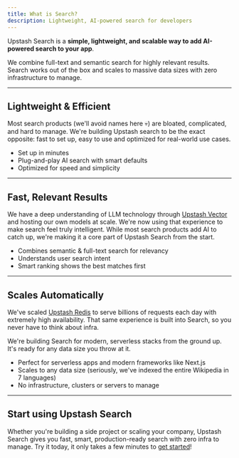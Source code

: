 ```yaml
---
title: What is Search?
description: Lightweight, AI-powered search for developers
---
```


Upstash Search is a **simple, lightweight, and scalable way to add AI-powered search to your app**. 

We combine full-text and semantic search for highly relevant results. Search works out of the box and scales to massive data sizes with zero infrastructure to manage.

---

## Lightweight & Efficient

Most search products (we'll avoid names here 💀) are bloated, complicated, and hard to manage. We're building Upstash search to be the exact opposite: fast to set up, easy to use and optimized for real-world use cases.

- Set up in minutes
- Plug-and-play AI search with smart defaults
- Optimized for speed and simplicity

---

## Fast, Relevant Results

We have a deep understanding of LLM technology through [Upstash Vector](https://upstash.com/docs/vector/overall/whatisvector) and hosting our own models at scale. We're now using that experience to make search feel truly intelligent. While most search products add AI to catch up, we're making it a core part of Upstash Search from the start.

- Combines semantic & full-text search for relevancy
- Understands user search intent
- Smart ranking shows the best matches first

---

## Scales Automatically

We've scaled [Upstash Redis](https://upstash.com/docs/redis/overall/getstarted) to serve billions of requests each day with extremely high availability. That same experience is built into Search, so you never have to think about infra. 

We're building Search for modern, serverless stacks from the ground up. It's ready for any data size you throw at it.

- Perfect for serverless apps and modern frameworks like Next.js
- Scales to any data size (seriously, we've indexed the entire Wikipedia in 7 languages)
- No infrastructure, clusters or servers to manage

---

## Start using Upstash Search

Whether you're building a side project or scaling your company, Upstash Search gives you fast, smart, production-ready search with zero infra to manage. Try it today, it only takes a few minutes to [get started](/search/overall/getstarted.mdx)!
